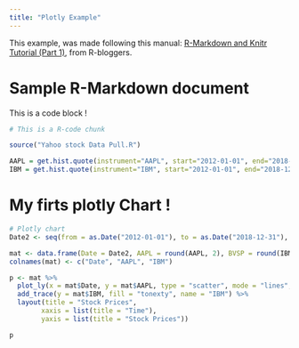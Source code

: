 ```yaml
---
title: "Plotly Example"
---
```


This example, was made following this manual: [R-Markdown and Knitr Tutorial (Part 1)](https://www.r-bloggers.com/r-markdown-and-knitr-tutorial-part-1/}{Manual), from R-bloggers.

# Sample R-Markdown document

This is a code block !
```r
# This is a R-code chunk

source("Yahoo stock Data Pull.R")

AAPL = get.hist.quote(instrument="AAPL", start="2012-01-01", end="2018-12-31", quote="AdjClose", provider="yahoo", origin="1970-01-01", compression="m", retclass="zoo")
IBM = get.hist.quote(instrument="IBM", start="2012-01-01", end="2018-12-31", quote="AdjClose", provider="yahoo", origin="1970-01-01", compression="m", retclass="zoo")

```

# My firts plotly Chart !

```r
# Plotly chart
Date2 <- seq(from = as.Date("2012-01-01"), to = as.Date("2018-12-31"), by = "month")

mat <- data.frame(Date = Date2, AAPL = round(AAPL, 2), BVSP = round(IBM,2))
colnames(mat) <- c("Date", "AAPL", "IBM")

p <- mat %>%
  plot_ly(x = mat$Date, y = mat$AAPL, type = "scatter", mode = "lines", fill = "tozeroy", name = "Microsoft") %>%
  add_trace(y = mat$IBM, fill = "tonexty", name = "IBM") %>%
  layout(title = "Stock Prices",
        xaxis = list(title = "Time"),
        yaxis = list(title = "Stock Prices"))

p

```
